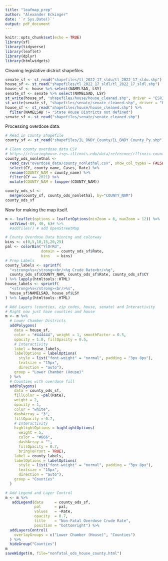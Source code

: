 ```yaml
---
title: "leafmap_prep"
author: "Alexander Eckinger"
date: '`r Sys.Date()`'
output: pdf_document
---
```


```r
knitr::opts_chunk$set(echo = TRUE)
library(sf)
library(tidyverse)
library(leaflet)
library(dplyr)
library(htmlwidgets)
```

Cleaning legislative district shapefiles.
```r
senate_sf <- st_read("shapefiles/tl_2022_17_sldu/tl_2022_17_sldu.shp")
house_sf <- st_read("shapefiles/tl_2022_17_sldl/tl_2022_17_sldl.shp")
house_sf <- house %>% select(NAMELSAD, LSY)
senate_sf <- senate %>% select(NAMELSAD, LSY)
st_write(house_sf, "shapefiles/house/house_cleaned.shp", driver = "ESRI Shapefile")
st_write(senate_sf, "shapefiles/senate/senate_cleaned.shp", driver = "ESRI Shapefile")
house_sf <- st_read("shapefiles/house/house_cleaned.shp") %>%
  filter(NAMELSAD != "State House Districts not defined")
senate_sf <- st_read("shapefiles/senate/senate_cleaned.shp")
```
Processing overdose data.
```r
# Read in county shapefile
county_sf <- st_read("shapefiles/IL_BNDY_County/IL_BNDY_County_Py.shp")

# Clean county overdose data CSV
# https://clearinghouse.isgs.illinois.edu/data/reference/illinois-county-boundaries-polygons-and-lines
county_ods_nonlethal <-
  read_csv("overdose_data/county_nonlethal.csv", show_col_types = FALSE) %>%
  select(CY, county_name, Cases, Rate) %>%
  rename(COUNTY_NAM = county_name) %>%
  filter(CY == 2021) %>%
  mutate(COUNTY_NAM = toupper(COUNTY_NAM))

county_ods_sf <-
  merge(county_sf, county_ods_nonlethal, by="COUNTY_NAM")
county_ods_sf
```
Now for making the map itself.
```r
m <- leaflet(options = leafletOptions(minZoom = 6, maxZoom = 12)) %>%
  setView(-89, 40, 6)# %>%
  #addTiles() # add OpenStreetMap

# County Overdose Data binning and colorway
bins <- c(0,5,10,15,20,25)
pal <- colorBin("YlOrRd",
                domain = county_ods_sf$Rate,
                bins   = bins)
# Prep Labels
county_labels <- sprintf(
  "<strong>%s</strong><br/>%g Crude Rate<br/>%g",
  county_ods_sf$COUNTY_NAM, county_ods_sf$Rate, county_ods_sf$CY
) %>% lapply(htmltools::HTML)
house_labels <- sprintf(
  "<strong>%s</strong><br/>%s",
  house_sf$NAMELSAD, house_sf$LSY
) %>% lapply(htmltools::HTML)

# Add Layers (counties, zip codes, house, senate) and Interactivity
# Right now just have counties and house
m <- m %>%
  # Lower Chamber Districts
  addPolygons(
    data = house_sf,
    color = "#444444", weight = 1, smoothFactor = 0.5,
    opacity = 1.0, fillOpacity = 0.5,
    # Interactivity
    label = house_labels,
    labelOptions = labelOptions(
      style = list("font-weight" = "normal", padding = "3px 8px"),
      textsize = "15px",
      direction = "auto"),
    group = "Lower Chamber (House)"
  ) %>%
  # Counties with overdose fill
  addPolygons(
    data = county_ods_sf,
    fillColor = ~pal(Rate),
    weight = 2,
    opacity = 1,
    color = "white",
    dashArray = "3",
    fillOpacity = 0.7,
    # Interactivity
    highlightOptions = highlightOptions(
      weight = 5,
      color = "#666",
      dashArray = "",
      fillOpacity = 0.7,
      bringToFront = TRUE),
    label = county_labels,
    labelOptions = labelOptions(
      style = list("font-weight" = "normal", padding = "3px 8px"),
      textsize = "15px",
      direction = "auto"),
    group = "Counties"
  )

# Add Legend and Layer Control
m <- m %>%
   addLegend(data     = county_ods_sf,
             pal      = pal,
             values   = ~Rate,
             opacity  = 0.7,
             title    = "Non-Fatal Overdose Crude Rate",
             position = "bottomright") %>%
  addLayersControl(
    overlayGroups = c("Lower Chamber (House)", "Counties")
  ) %>%
  hideGroup("Counties")
m
saveWidget(m, file="nonfatal_ods_house_county.html")
```
